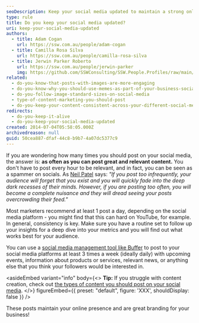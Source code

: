 ```yaml
---
seoDescription: Keep your social media updated to maintain a strong online presence and consistent branding for your business.
type: rule
title: Do you keep your social media updated?
uri: keep-your-social-media-updated
authors:
  - title: Adam Cogan
    url: https://ssw.com.au/people/adam-cogan
  - title: Camilla Rosa Silva
    url: https://ssw.com.au/people/camilla-rosa-silva
  - title: Jerwin Parker Roberto
    url: https://ssw.com.au/people/jerwin-parker
    img: https://github.com/SSWConsulting/SSW.People.Profiles/raw/main/Jerwin-Parker/Images/Jerwin-Parker-Profile.jpg
related:
  - do-you-know-that-posts-with-images-are-more-engaging
  - do-you-know-why-you-should-use-memes-as-part-of-your-business-social-media-content
  - do-you-follow-image-standard-sizes-on-social-media
  - type-of-content-marketing-you-should-post
  - do-you-keep-your-content-consistent-across-your-different-social-media-platforms
redirects:
  - do-you-keep-it-alive
  - do-you-keep-your-social-media-updated
created: 2014-07-04T05:58:05.000Z
archivedreason: null
guid: 50cea887-dfaf-44c8-b9b7-4a07dc5377c9
---
```


If you are wondering how many times you should post on your social media, the answer is: **as often as you can post great and relevant content.** You don't have to post every hour to be relevant, and in fact, you can be seen as a spammer on socials.
As [Neil Patel](https://neilpatel.com) says: _"If you post too infrequently, your audience will forget that you exist and you will quickly fade into the deep dark recesses of their minds. However, if you are posting too often, you will become a complete nuisance and they will dread seeing your posts overcrowding their feed."_

Most marketers recommend at least 1 post a day, depending on the social media platform - you might find that this can hard on YouTube, for example. In general, consistency is key. Make sure you have a routine set to follow up your insights for a deep dive into your metrics and you will find out what works best for your audience.

You can use a [social media management tool like Buffer](/do-you-use-buffer-to-post-to-social-media) to post to your social media platforms at least 3 times a week (ideally daily) with upcoming events, information about products or services, relevant news, or anything else that you think your followers would be interested in.

<asideEmbed
  variant="info"
  body={<>
    **Tip:** If you struggle with content creation, check out [the types of content you should post on your social media](/type-of-content-marketing-you-should-post).
  </>}
  figureEmbed={{
    preset: "default",
    figure: 'XXX',
    shouldDisplay: false
  }}
/>

These posts maintain your online presence and are great branding for your business!